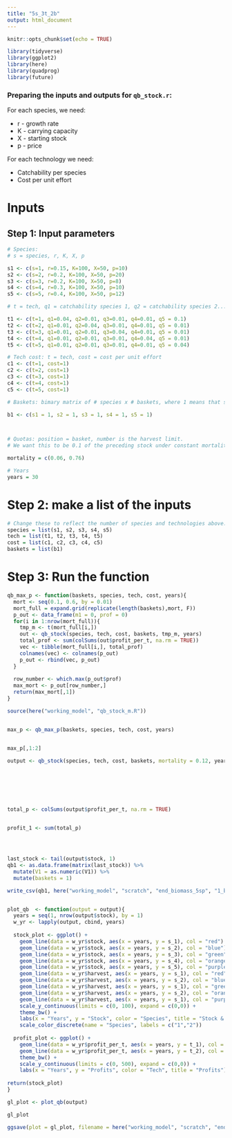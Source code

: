 ```yaml
---
title: "5s_3t_2b"
output: html_document
---
```


```r
knitr::opts_chunk$set(echo = TRUE)

library(tidyverse)
library(ggplot2)
library(here)
library(quadprog)
library(future)
```

### Preparing the inputs and outputs for `qb_stock.r`:

For each species, we need:

* r - growth rate
* K - carrying capacity
* X - starting stock
* p - price

For each technology we need:

* Catchability per species
* Cost per unit effort

# Inputs

## Step 1: Input parameters
```r
# Species:
# s = species, r, K, X, p

s1 <- c(s=1, r=0.15, K=100, X=50, p=10) 
s2 <- c(s=2, r=0.2, K=100, X=50, p=20)
s3 <- c(s=3, r=0.2, K=100, X=50, p=8)
s4 <- c(s=4, r=0.3, K=100, X=50, p=10)
s5 <- c(s=5, r=0.4, K=100, X=50, p=12)

# t = tech, q1 = catchability species 1, q2 = catchability species 2...

t1 <- c(t=1, q1=0.04, q2=0.01, q3=0.01, q4=0.01, q5 = 0.1)
t2 <- c(t=2, q1=0.01, q2=0.04, q3=0.01, q4=0.01, q5 = 0.01)
t3 <- c(t=3, q1=0.01, q2=0.01, q3=0.04, q4=0.01, q5 = 0.01)
t4 <- c(t=4, q1=0.01, q2=0.01, q3=0.01, q4=0.04, q5 = 0.01)
t5 <- c(t=5, q1=0.01, q2=0.01, q3=0.01, q4=0.01, q5 = 0.04)

# Tech cost: t = tech, cost = cost per unit effort
c1 <- c(t=1, cost=1)
c2 <- c(t=2, cost=1)
c3 <- c(t=3, cost=1)
c4 <- c(t=4, cost=1)
c5 <- c(t=5, cost=1)

# Baskets: bimary matrix of # species x # baskets, where 1 means that species is in that basket

b1 <- c(s1 = 1, s2 = 1, s3 = 1, s4 = 1, s5 = 1)



# Quotas: position = basket, number is the harvest limit.
# We want this to be 0.1 of the preceding stock under constant mortality, so this will have to change to just input constant m.

mortality = c(0.06, 0.76)

# Years
years = 30
```

# Step 2: make a list of the inputs
```r
# Change these to reflect the number of species and technologies above:
species = list(s1, s2, s3, s4, s5)
tech = list(t1, t2, t3, t4, t5)
cost = list(c1, c2, c3, c4, c5)
baskets = list(b1)
```

# Step 3: Run the function

```r
qb_max_p <- function(baskets, species, tech, cost, years){
  mort <- seq(0.1, 0.6, by = 0.01)
  mort_full = expand.grid(replicate(length(baskets),mort, F))
  p_out <- data_frame(m1 = 0, prof = 0)
  for(i in 1:nrow(mort_full)){
    tmp_m <- t(mort_full[i,])
    out <- qb_stock(species, tech, cost, baskets, tmp_m, years)
    total_prof <- sum(colSums(out$profit_per_t, na.rm = TRUE))
    vec <- tibble(mort_full[i,], total_prof)
    colnames(vec) <- colnames(p_out)
    p_out <- rbind(vec, p_out)
  }
  
  row_number <- which.max(p_out$prof)
  max_mort <- p_out[row_number,]
  return(max_mort[,1])
}

source(here("working_model", "qb_stock_m.R"))


max_p <- qb_max_p(baskets, species, tech, cost, years)


max_p[,1:2]

output <- qb_stock(species, tech, cost, baskets, mortality = 0.12, years)







total_p <- colSums(output$profit_per_t, na.rm = TRUE)


profit_1 <- sum(total_p)




last_stock <- tail(output$stock, 1)
qb1 <- as.data.frame(matrix(last_stock)) %>% 
  mutate(V1 = as.numeric(V1)) %>% 
  mutate(baskets = 1)

write_csv(qb1, here("working_model", "scratch", "end_biomass_5sp", "1_basket.csv"))



```


```r
plot_qb  <- function(output = output){
  years = seq(1, nrow(output$stock), by = 1)
  w_yr <- lapply(output, cbind, years)
  
  stock_plot <- ggplot() +
    geom_line(data = w_yr$stock, aes(x = years, y = s_1), col = "red") +
    geom_line(data = w_yr$stock, aes(x = years, y = s_2), col = "blue") +
    geom_line(data = w_yr$stock, aes(x = years, y = s_3), col = "green") +
    geom_line(data = w_yr$stock, aes(x = years, y = s_4), col = "orange") +
    geom_line(data = w_yr$stock, aes(x = years, y = s_5), col = "purple") +
    geom_line(data = w_yr$harvest, aes(x = years, y = s_1), col = "red", linetype = "dashed") +
    geom_line(data = w_yr$harvest, aes(x = years, y = s_2), col = "blue", linetype = "dashed") +
    geom_line(data = w_yr$harvest, aes(x = years, y = s_1), col = "green", linetype = "dashed") +
    geom_line(data = w_yr$harvest, aes(x = years, y = s_2), col = "orange", linetype = "dashed") +
    geom_line(data = w_yr$harvest, aes(x = years, y = s_1), col = "purple", linetype = "dashed") +
    scale_y_continuous(limits = c(0, 100), expand = c(0,0)) +
    theme_bw() +
    labs(x = "Years", y = "Stock", color = "Species", title = "Stock & Harvest") +
    scale_color_discrete(name = "Species", labels = c("1","2"))
  
  profit_plot <- ggplot() +
    geom_line(data = w_yr$profit_per_t, aes(x = years, y = t_1), col = "green") +
    geom_line(data = w_yr$profit_per_t, aes(x = years, y = t_2), col = "purple") +
    theme_bw() +
    scale_y_continuous(limits = c(0, 500), expand = c(0,0)) +
    labs(x = "Years", y = "Profits", color = "Tech", title = "Profits")
  
return(stock_plot)
}

gl_plot <- plot_qb(output)

gl_plot

ggsave(plot = gl_plot, filename = here("working_model", "scratch", "end_biomass_5sp", "global_plot.png"))
```
  